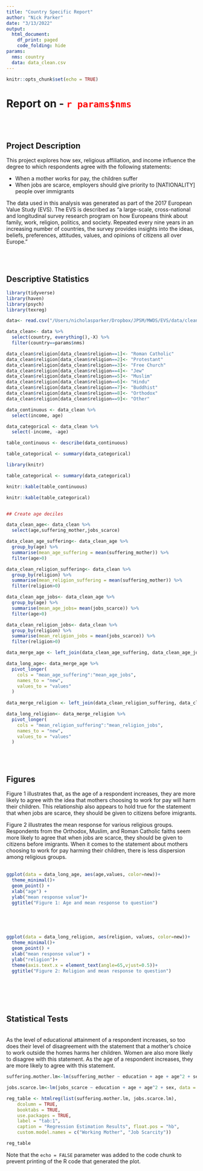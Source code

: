 ```yaml
---
title: "Country Specific Report"
author: "Nick Parker"
date: "3/13/2022"
output:
  html_document:
    df_print: paged
    code_folding: hide
params:
  nms: country
  data: data_clean.csv
---
```


```r
knitr::opts_chunk$set(echo = TRUE)
```

# Report on - <span style="color:red">`r params$nms`</span>

&nbsp;  
&nbsp;  

## Project Description

This project explores how sex, religious affiliation, and income influence the degree to which respondents agree with the following statements:

- When a mother works for pay, the children suffer
- When jobs are scarce, employers should give priority to [NATIONALITY] people over immigrants

The data used in this analysis was generated as part of the 2017 European Value Study (EVS). The EVS is described as "a large-scale, cross-national and longitudinal survey research program on how Europeans think about family, work, religion, politics, and society. Repeated every nine years in an increasing number of countries, the survey provides insights into the ideas, beliefs, preferences, attitudes, values, and opinions of citizens all over Europe."

&nbsp;  
&nbsp;  

## Descriptive Statistics

```r

library(tidyverse)
library(haven)
library(psych)
library(texreg)

data<- read.csv("/Users/nicholasparker/Dropbox/JPSM/MWDS/EVS/data/clean/data_clean.csv") 

data_clean<- data %>%
  select(country, everything(),-X) %>%
  filter(country==params$nms)

```


```r


data_clean$religion[data_clean$religion==1]<- "Roman Catholic"
data_clean$religion[data_clean$religion==2]<- "Protestant"
data_clean$religion[data_clean$religion==3]<- "Free Church"
data_clean$religion[data_clean$religion==4]<- "Jew"
data_clean$religion[data_clean$religion==5]<- "Muslim"
data_clean$religion[data_clean$religion==6]<- "Hindu"
data_clean$religion[data_clean$religion==7]<- "Buddhist"
data_clean$religion[data_clean$religion==8]<- "Orthodox"
data_clean$religion[data_clean$religion==9]<- "Other"

data_continuous <- data_clean %>%
  select(income, age)

data_categorical <- data_clean %>%
  select(-income, -age)

table_continuous <- describe(data_continuous)

table_categorical <- summary(data_categorical)

library(knitr)

table_categorical <- summary(data_categorical)

knitr::kable(table_continuous)

knitr::kable(table_categorical)


## Create age deciles

data_clean_age<- data_clean %>%
  select(age,suffering_mother,jobs_scarce)

data_clean_age_suffering<- data_clean_age %>%
  group_by(age) %>%
  summarise(mean_age_suffering = mean(suffering_mother)) %>%
  filter(age>0)

data_clean_religion_suffering<- data_clean %>%
  group_by(religion) %>%
  summarise(mean_religion_suffering = mean(suffering_mother)) %>%
  filter(religion>0) 

data_clean_age_jobs<- data_clean_age %>%
  group_by(age) %>%
  summarise(mean_age_jobs= mean(jobs_scarce)) %>%
  filter(age>0)

data_clean_religion_jobs<- data_clean %>%
  group_by(religion) %>%
  summarise(mean_religion_jobs = mean(jobs_scarce)) %>%
  filter(religion>0)   

data_merge_age <- left_join(data_clean_age_suffering, data_clean_age_jobs, by="age")

data_long_age<- data_merge_age %>% 
  pivot_longer(
    cols = "mean_age_suffering":"mean_age_jobs",
    names_to = "new", 
    values_to = "values"
  )
  
data_merge_religion <- left_join(data_clean_religion_suffering, data_clean_religion_jobs, by="religion")

data_long_religion<- data_merge_religion %>% 
  pivot_longer(
    cols = "mean_religion_suffering":"mean_religion_jobs",
    names_to = "new", 
    values_to = "values"
  )
```
&nbsp;  
&nbsp;  

## Figures

Figure 1 illustrates that, as the age of a respondent increases, they are more likely to agree with the idea that mothers choosing to work for pay will harm their children. This relationship also appears to hold true for the statement that when jobs are scarce, they should be given to citizens before imigrants. 

Figure 2 illustrates the mean response for various religious groups. Respondents from the Orthodox, Muslim, and Roman Catholic faiths seem more likely to agree that when jobs are scarce, they should be given to citizens before imigrants. When it comes to the statement about mothers choosing to work for pay harming their children, there is less dispersion among religious groups.
&nbsp;  
&nbsp;  

```r

ggplot(data = data_long_age, aes(age,values, color=new))+
  theme_minimal()+
  geom_point() +
  xlab("age") +
  ylab("mean response value")+
  ggtitle("Figure 1: Age and mean response to question")



```
&nbsp;  
&nbsp;  


```r

ggplot(data = data_long_religion, aes(religion, values, color=new))+
  theme_minimal()+
  geom_point() +
  xlab("mean response value") +
  ylab("religion")+
  theme(axis.text.x = element_text(angle=65,vjust=0.5))+
  ggtitle("Figure 2: Religion and mean response to question")

  
```

&nbsp;  
&nbsp;  

## Statistical Tests
&nbsp;  
As the level of educational attainment of a respondent increases, so too does their level of disagreement with the statement that a mother's choice to work outside the homes harms her children. Women are also more likely to disagree with this statement. As the age of a respondent increases, they are more likely to agree with this statement. 

```r

suffering.mother.lm<-lm(suffering_mother ~ education + age + age^2 + sex, data = data_clean)

jobs.scarce.lm<-lm(jobs_scarce ~ education + age + age^2 + sex, data = data_clean)

reg_table <- htmlreg(list(suffering.mother.lm, jobs.scarce.lm), 
    dcolumn = TRUE, 
    booktabs = TRUE,
    use.packages = TRUE, 
    label = "tab:1", 
    caption = "Regression Estimation Results", float.pos = "hb",
    custom.model.names = c("Working Mother", "Job Scarcity"))

reg_table
```



Note that the `echo = FALSE` parameter was added to the code chunk to prevent printing of the R code that generated the plot.
